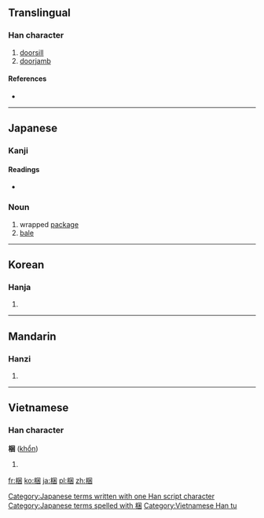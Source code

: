 ==Translingual==

===Han character===
{{Han char|rn=75|rad=木|as=07|sn=11|four=4690<sub>0</sub>|canj=木田木 (DWD), X木田木 (XDWD)}}

# [[doorsill]]
# [[doorjamb]]

====References====
* {{Han ref|kx=0531.040|dkj=14883|dj=0919.060|hdz=21214.030|uh=68B1|ud=26801|bh=B1EE|bd=45550}}

----

==Japanese==

===Kanji===
{{ja-kanji|grade=|rs=木07}}

====Readings====
* {{ja-readings|on=[[こん]] (kon)|kun=[[しきみ]] (shikimi), [[こり]] (kori)}}

===Noun===
{{ja-noun|k|hira=こり|rom=kori}} 

# wrapped [[package]]
# [[bale]]

[[Category:Japanese terms written with one Han script character]]
[[Category:Japanese terms spelled with 梱]]
----

==Korean==

===Hanja===
{{ko-hanja|hangeul=곤|eumhun=|rv=gon|mr=kon|y=kon}}

# {{defn|lang=ko|sort=木07}}

----

==Mandarin==

===Hanzi===
{{cmn-hanzi|pin=[[bīn]] ([[bin1]]), [[kǔn]] ([[kun3]])|wg=pin<sup>1</sup>, k'un<sup>3</sup>}}

# {{defn|lang=cmn|sort=木07}}

----

==Vietnamese==

===Han character===
'''梱''' ([[khổn]])

# {{defn|lang=vi}}

[[Category:Vietnamese Han tu]]

[[fr:梱]]
[[ko:梱]]
[[ja:梱]]
[[pl:梱]]
[[zh:梱]]